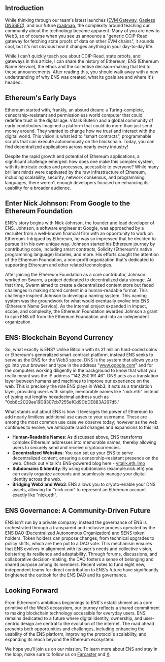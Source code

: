 ## Introduction

While thinking through our team's latest launches ([EVM Gateway](https://twitter.com/ensdomains/status/1724851193703542817), [Gasless DNSSEC](https://twitter.com/ensdomains/status/1752015601571406211)), and our future [roadmap](https://ens.domains/roadmap/), the complexity around teaching our community about the technology became apparent. Many of you are new to Web3, so of course when you see us announce a "generic CCIP-Read gateway for fetching state proofs of data on other EVM chains", it sounds cool, but it's not obvious how it changes anything in your day-to-day life.

While I can't quickly teach you about CCIP-Read, state proofs, and gateways in this article, I can share the history of Ethereum, ENS (Ethereum Name Service), the ethos and the collective decision-making that led to these announcements. After reading this, you should walk away with a new understanding of why ENS was created, what its goals are and where it's headed.

## Ethereum's Early Days

Ethereum started with, frankly, an absurd dream: a Turing-complete, censorship-resistant and permissionless world computer that could redefine trust in the digital age. Vitalik Buterin and a global community of early contributors imagined a platform that could do more than just send money around. They wanted to change how we trust and interact with the digital world. This vision is what led to "smart contracts", programmable scripts that can execute autonomously on the blockchain. Today, you can find decentralized applications across nearly every industry!

Despite the rapid growth and potential of Ethereum applications, a significant challenge emerged: how does one make this complex system, with its intricate codes and processes, accessible to everyone? While many brilliant minds were captivated by the raw infrastructure of Ethereum, including scalability, security, network consensus, and programming languages, there weren't enough developers focused on enhancing its usability for a broader audience.

## Enter Nick Johnson: From Google to the Ethereum Foundation

ENS's story begins with Nick Johnson, the founder and lead developer of ENS. Johnson, a software engineer at Google, was approached by a recruiter from a well-known financial firm with an opportunity to work on Ethereum. Intrigued by Ethereum, he was so impressed that he decided to pursue it in his own unique way. Johnson started his Ethereum journey by contributing code, including smart contracts, Solidity (Ethereum's native programming language) libraries, and more. His efforts caught the attention of the Ethereum Foundation, a non-profit organization that's dedicated to supporting Ethereum and other related technologies.

After joining the Ethereum Foundation as a core contributor, Johnson worked on Swarm, a project dedicated to decentralized data storage. At that time, Swarm aimed to create a decentralized content store but faced challenges in making stored content in a human-readable format. This challenge inspired Johnson to develop a naming system. This naming system was the groundwork for what would eventually evolve into ENS (Ethereum Name Service). As the internal project expanded in impact, scope, and complexity, the Ethereum Foundation awarded Johnson a grant to spin ENS off from the Ethereum Foundation and into an independent organization.

## ENS: Blockchain Beyond Currency

So, what exactly is ENS? Unlike Bitcoin with its 21 million hard-coded coins or Ethereum's generalized smart contract platform, instead ENS seeks to serve as the DNS for the Web3 space. DNS is the system that allows you to go into your browser and type in the address "www.google.com" and for the computers working diligently in the background to know that what you really meant was the IP address "142.250.191.46". DNS acts as a translation layer between humans and machines to improve our experience on the web. This is precisely the role ENS plays in Web3: it acts as a translation layer, providing users with simple, memorable names like "nick.eth" instead of typing out lengthy hexadecimal address such as "0xb8c2C29ee19D8307cb7255e1Cd9CbDE883A267d5."

What stands out about ENS is how it leverages the power of Ethereum to add nearly limitless additional use cases to your username. These are among the most common use case we observe today; however as the web continues to evolve, we anticipate rapid changes and expansions to this list:

- **Human-Readable Names**: As discussed above, ENS transforms complex Ethereum addresses into memorable names, thereby allowing users to securely send and receive cryptocurrencies.
- **Decentralized Websites**: You can set up your ENS to serve decentralized content, ensuring a censorship-resistant presence on the web. Check out Vitalik's ENS-powered blog here - [vitalik.eth.limo](https://vitalik.eth.limo/)
- **Subdomains & Identity**: By using subdomains (example.nick.eth) you can easily organize accounts and seamlessly manage your digital identity across the web.
- **Bridging Web2 and Web3**: ENS allows you to crypto-enable your DNS assets, allowing for "nick.com" to represent an Ethereum account exactly like "nick.eth".

## ENS Governance: A Community-Driven Future

ENS isn't run by a private company; instead the governance of ENS is orchestrated through a transparent and inclusive process operated by the ENS DAO (Decentralized Autonomous Organization) and $ENS token holders. Token holders can propose changes, from technical upgrades to policy shifts, which are then put to a DAO vote. This mechanism ensures that ENS evolves in alignment with its user's needs and collective vision, bolstering its resilience and adaptability. Through forums, discussions, and collaborative decision-making, the DAO fosters a sense of belonging and shared purpose among its members. Recent votes to fund eight new, independent teams for direct contribution to ENS's future have significantly brightened the outlook for the ENS DAO and its governance.

## Looking Forward

From Ethereum's ambitious beginnings to ENS's establishment as a core primitive of the Web3 ecosystem, our journey reflects a shared commitment to making blockchain technology accessible for everyday users. ENS remains dedicated to a future where digital identity, ownership, and user-centric design are central to the evolution of the internet. The road ahead presents both opportunities and challenges, including enhancing the usability of the ENS platform, improving the protocol's scalability, and expanding its reach beyond the Ethereum ecosystem.

We hope you'll join us on our mission. To learn more about ENS and stay in the loop, make sure to follow us on [Farcaster](https://warpcast.com/ensdomains) and [X](https://twitter.com/ensdomains).

